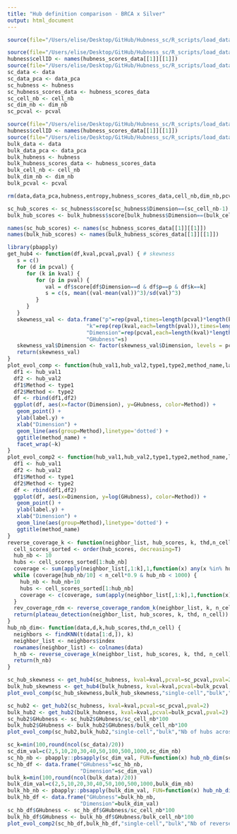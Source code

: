 ```yaml
---
title: "Hub definition comparison - BRCA x Silver"
output: html_document
---
```


```r
source(file="/Users/elise/Desktop/GitHub/Hubness_sc/R_scripts/load_data/load_functions.R")

source(file="/Users/elise/Desktop/GitHub/Hubness_sc/R_scripts/load_data/hubness_load_write_data_Silver.R")
hubness$cellID <- names(hubness_scores_data[[1]][[1]])
source(file="/Users/elise/Desktop/GitHub/Hubness_sc/R_scripts/load_data/load_counts_Silver.R")
sc_data <- data
sc_data_pca <- data_pca
sc_hubness <- hubness
sc_hubness_scores_data <- hubness_scores_data
sc_cell_nb <- cell_nb
sc_dim_nb <- dim_nb
sc_pcval <- pcval

source(file="/Users/elise/Desktop/GitHub/Hubness_sc/R_scripts/load_data/hubness_load_write_data_BRCA.R")
hubness$cellID <- names(hubness_scores_data[[1]][[1]])
source(file="/Users/elise/Desktop/GitHub/Hubness_sc/R_scripts/load_data/load_counts_BRCA.R")
bulk_data <- data
bulk_data_pca <- data_pca
bulk_hubness <- hubness
bulk_hubness_scores_data <- hubness_scores_data
bulk_cell_nb <- cell_nb
bulk_dim_nb <- dim_nb
bulk_pcval <- pcval

rm(data,data_pca,hubness,entropy,hubness_scores_data,cell_nb,dim_nb,pcval)
```

```r
sc_hub_scores <- sc_hubness$score[sc_hubness$Dimension==(sc_cell_nb-1) & sc_hubness$p==2 & sc_hubness$k==50]
bulk_hub_scores <- bulk_hubness$score[bulk_hubness$Dimension==(bulk_cell_nb-1) & bulk_hubness$p==2 & bulk_hubness$k==50]

names(sc_hub_scores) <- names(sc_hubness_scores_data[[1]][[1]])
names(bulk_hub_scores) <- names(bulk_hubness_scores_data[[1]][[1]])
```

```r
library(pbapply)
get_hub4 <- function(df,kval,pcval,pval) { # skewness
   s = c()
   for (d in pcval) {
      for (k in kval) {
         for (p in pval) {
            val = df$score[df$Dimension==d & df$p==p & df$k==k]
            s = c(s, mean((val-mean(val))^3)/sd(val)^3)
         }
      }
   }
   skewness_val <- data.frame("p"=rep(pval,times=length(pcval)*length(kval)),
                         "k"=rep(rep(kval,each=length(pval)),times=length(pcval)),
                         "Dimension"=rep(pcval,each=length(kval)*length(pval)),
                         "GHubness"=s)
   skewness_val$Dimension <- factor(skewness_val$Dimension, levels = pcval)
   return(skewness_val)
}
plot_evol_comp <- function(hub_val1,hub_val2,type1,type2,method_name,label.y) {
  df1 <- hub_val1
  df2 <- hub_val2
  df1$Method <- type1
  df2$Method <- type2
  df <- rbind(df1,df2)
  ggplot(df, aes(x=factor(Dimension), y=GHubness, color=Method)) +
   geom_point() +
   ylab(label.y) +
   xlab("Dimension") +
   geom_line(aes(group=Method),linetype='dotted') +
   ggtitle(method_name) +
   facet_wrap(~k)
}
plot_evol_comp2 <- function(hub_val1,hub_val2,type1,type2,method_name,label.y) {
  df1 <- hub_val1
  df2 <- hub_val2
  df1$Method <- type1
  df2$Method <- type2
  df <- rbind(df1,df2)
  ggplot(df, aes(x=Dimension, y=log(GHubness), color=Method)) +
   geom_point() +
   ylab(label.y) +
   xlab("Dimension") +
   geom_line(aes(group=Method),linetype='dotted') +
   ggtitle(method_name)
}
reverse_coverage_k <- function(neighbor_list, hub_scores, k, thd,n_cell) {
  cell_scores_sorted <- order(hub_scores, decreasing=T)
  hub_nb <- 10
  hubs <- cell_scores_sorted[1:hub_nb]
  coverage <- sum(apply(neighbor_list[,1:k],1,function(x) any(x %in% hubs)))
  while (coverage[hub_nb/10] < n_cell*0.9 & hub_nb < 1000) {
    hub_nb <- hub_nb+10
    hubs <- cell_scores_sorted[1:hub_nb]
    coverage <- c(coverage, sum(apply(neighbor_list[,1:k],1,function(x) any(x %in% hubs))))
  }
  rev_coverage_rdm <- reverse_coverage_random_k(neighbor_list, k, n_cell)
  return(plateau_detection(neighbor_list, hub_scores, k, thd, n_cell))
}
hub_nb_dim<- function(data,d,k,hub_scores,thd,n_cell) {
  neighbors <- findKNN(t(data[1:d,]), k)
  neighbor_list <- neighbors$index
  rownames(neighbor_list) <- colnames(data)
  h_nb <- reverse_coverage_k(neighbor_list, hub_scores, k, thd, n_cell)
  return(h_nb)
}
```

```r
sc_hub_skewness <- get_hub4(sc_hubness, kval=kval,pcval=sc_pcval,pval=2)
bulk_hub_skewness <- get_hub4(bulk_hubness, kval=kval,pcval=bulk_pcval,pval=2)
plot_evol_comp(sc_hub_skewness,bulk_hub_skewness,"single-cell","bulk","Skewness across dimensions","Skewness")
```

```r
sc_hub2 <- get_hub2(sc_hubness, kval=kval,pcval=sc_pcval,pval=2)
bulk_hub2 <- get_hub2(bulk_hubness, kval=kval,pcval=bulk_pcval,pval=2)
sc_hub2$GHubness <- sc_hub2$GHubness/sc_cell_nb*100
bulk_hub2$GHubness <- bulk_hub2$GHubness/bulk_cell_nb*100
plot_evol_comp(sc_hub2,bulk_hub2,"single-cell","bulk","Nb of hubs across dimensions","Nb of hubs (%)")
```

```r
sc_k=min(100,round(ncol(sc_data)/20))
sc_dim_val=c(2,5,10,20,30,40,50,100,500,1000,sc_dim_nb)
sc_hb_nb <- pbapply::pbsapply(sc_dim_val, FUN=function(x) hub_nb_dim(sc_data_pca,x,sc_k,sc_hub_scores,1,sc_cell_nb))
sc_hb_df <- data.frame("GHubness"=sc_hb_nb,
                       "Dimension"=sc_dim_val)
bulk_k=min(100,round(ncol(bulk_data)/20))
bulk_dim_val=c(2,5,10,20,30,40,50,100,500,1000,bulk_dim_nb)
bulk_hb_nb <- pbapply::pbsapply(bulk_dim_val, FUN=function(x) hub_nb_dim(bulk_data_pca,x,bulk_k,bulk_hub_scores,1,bulk_cell_nb))
bulk_hb_df <- data.frame("GHubness"=bulk_hb_nb,
                       "Dimension"=bulk_dim_val)
sc_hb_df$GHubness <- sc_hb_df$GHubness/sc_cell_nb*100
bulk_hb_df$GHubness <- bulk_hb_df$GHubness/bulk_cell_nb*100
plot_evol_comp2(sc_hb_df,bulk_hb_df,"single-cell","bulk","Nb of reverse hubs across dimensions","Nb of hubs (%)")
```
